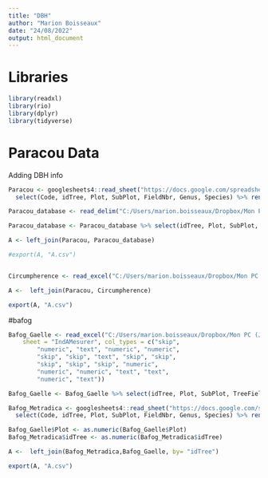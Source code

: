 ```yaml
---
title: "DBH"
author: "Marion Boisseaux"
date: "24/08/2022"
output: html_document
---
```

# Libraries
```r
library(readxl)
library(rio)
library(dplyr)
library(tidyverse)
```



# Paracou Data
Adding DBH info

```r
Paracou <- googlesheets4::read_sheet("https://docs.google.com/spreadsheets/d/1sLs02kNSBbNmDsepvAU38YdwKZPpcZwiAFM_TRw0y04/edit#gid=0", range = "individuals") %>% 
  select(Code, idTree, Plot, SubPlot, FieldNbr, Genus, Species) %>% rename(TreeFieldNum = FieldNbr)

Paracou_database <- read_delim("C:/Users/marion.boisseaux/Dropbox/Mon PC (Jaboty20)/Documents/SIG/Qgis_Paracou/Txt/Paracou_database20210830_bis.csv", delim = ";", escape_double = FALSE, trim_ws = TRUE)

Paracou_database <- Paracou_database %>% select(idTree, Plot, SubPlot, TreeFieldNum, Genus, Species, Circ, CircCorr)

A <- left_join(Paracou, Paracou_database)

#export(A, "A.csv")


Circumpherence <- read_excel("C:/Users/marion.boisseaux/Dropbox/Mon PC (Jaboty20)/Documents/METRADICA/Metradica_Paracou/Rawdata/Circumpherence.xlsx")

A <-  left_join(Paracou, Circumpherence)

export(A, "A.csv")
```

#bafog

```r

Bafog_Gaelle <- read_excel("C:/Users/marion.boisseaux/Dropbox/Mon PC (Jaboty20)/Documents/METRADICA/Metradica_Bafog/Document/202012_SelectionIndividus_V6.1Bafog (1).xlsx", 
    sheet = "IndAMesurer", col_types = c("skip", 
        "numeric", "text", "numeric", "numeric", 
        "skip", "skip", "text", "skip", "skip", 
        "skip", "skip", "skip", "numeric", 
        "numeric", "numeric", "text", "text", 
        "numeric", "text"))

Bafog_Gaelle <- Bafog_Gaelle %>% select(idTree, Plot, SubPlot, TreeFieldNum, TaxonActu,Circ)

Bafog_Metradica <- googlesheets4::read_sheet("https://docs.google.com/spreadsheets/d/14E9RjSB4dq8epcDBqMtRi1HOGddbhLOWA8g6TF1bDWM/edit#gid=0", range = "individuals") %>% 
  select(Code, idTree, Plot, SubPlot, FieldNbr, Genus, Species) %>% rename(TreeFieldNum = FieldNbr)

Bafog_Gaelle$Plot <- as.numeric(Bafog_Gaelle$Plot)
Bafog_Metradica$idTree <- as.numeric(Bafog_Metradica$idTree)

A <-  left_join(Bafog_Metradica,Bafog_Gaelle, by= "idTree")

export(A, "A.csv")
```

